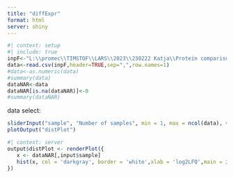 ```yaml
---
title: "diffExpr"
format: html
server: shiny
---
```


```r
#| context: setup
#| include: true
inpF<-"L:\\promec\\TIMSTOF\\LARS\\2023\\230222 Katja\\Protein comparison ADN3 vs AD for figure 1.csv"
data<-read.csv(inpF,header=TRUE,sep=",",row.names=1)
#data<-as.numeric(data)
#summary(data)
dataNAR<-data
dataNAR[is.na(dataNAR)]<-0
#summary(dataNAR)
```

data select:

```r
sliderInput("sample", "Number of samples", min = 1, max = ncol(data), value = 1)
plotOutput("distPlot")
```

```r
#| context: server
output$distPlot <- renderPlot({
   x <- dataNAR[,input$sample]
   hist(x, col = 'darkgray', border = 'white',xlab = 'log2LFQ',main = inpF)
})
```

